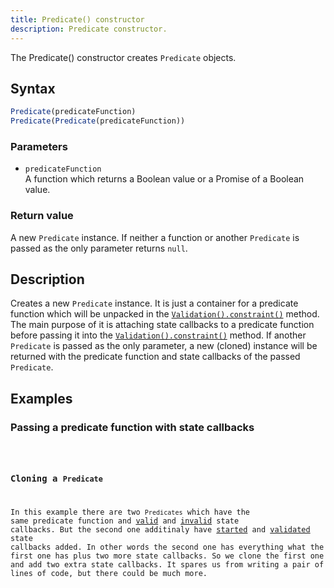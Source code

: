 ```yaml
---
title: Predicate() constructor
description: Predicate constructor.
---
```



The Predicate() constructor creates `Predicate` objects.

## Syntax

```js
Predicate(predicateFunction)
Predicate(Predicate(predicateFunction))
```

### Parameters

- `predicateFunction`
<br/> A function which returns a Boolean value or a Promise of a Boolean value.

### Return value

A new `Predicate` instance. If neither a function or another `Predicate` is passed as the only parameter returns `null`.

## Description

Creates a new `Predicate` instance. It is just a container for a predicate function which will be unpacked in the [`Validation().constraint()`](/api/validation/instance-methods/constraint) method. The main purpose of it is attaching state callbacks to a predicate function before passing it into the [`Validation().constraint()`](/api/validation/instance-methods/constraint) method. If another `Predicate` is passed as the only parameter, a new (cloned) instance will be returned with the predicate function and state callbacks of the passed `Predicate`. 

## Examples

### Passing a predicate function with state callbacks

<Code code={passCallbacksExample} lang='js' />

### Cloning a `Predicate`

In this example there are two `Predicates` which have the same predicate function and [valid](/api/predicate/instance-methods/valid) and [invalid](/api/predicate/instance-methods/invalid) state callbacks. But the second one additinaly have [started](/api/predicate/instance-methods/started) and [validated](/api/predicate/instance-methods/validated) state callbacks added. In other words the second one has everything what the first one has plus two more state callbacks. So we clone the first one and add two extra state callbacks. It spares us from writing a pair of lines of code, but there could be much more.

<Code code={clonePredicateExample} lang='js' />